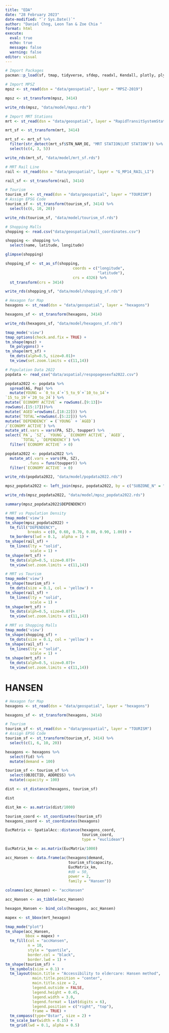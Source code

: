 ```yaml
---
title: "EDA"
date: "28 February 2023"
date-modified: "`r Sys.Date()`"
author: "Daniel Chng, Leon Tan & Zoe Chia "
format: html
execute:
  eval: true
  echo: true
  message: false
  warning: false
editor: visual
---
```


```r
# Import Packages
pacman::p_load(sf, tmap, tidyverse, sfdep, readxl, Kendall, plotly, plyr, SpatialAcc, ggstatsplot, reshape2, fca, sp, caret, stplanr, broom, geojsonio, jsonlite)
```

```r
# Import MPSZ
mpsz <- st_read(dsn = "data/geospatial", layer = "MPSZ-2019")
```

```r
mpsz <- st_transform(mpsz, 3414)
```

```r
write_rds(mpsz, "data/model/mpsz.rds")
```

```r
# Import MRT Stations
mrt <- st_read(dsn = "data/geospatial", layer = "RapidTransitSystemStation")

mrt_sf <- st_transform(mrt, 3414)
```

```r
mrt_sf <- mrt_sf %>%
  filter(str_detect(mrt_sf$STN_NAM_DE, "MRT STATION|LRT STATION")) %>%
  select(c(4, 3, 5))
```

```r
write_rds(mrt_sf, "data/model/mrt_sf.rds")
```

```r
# MRT Rail Line
rail <- st_read(dsn = "data/geospatial", layer = "G_MP14_RAIL_LI")

rail_sf <- st_transform(rail, 3414)
```

```r
# Tourism
tourism_sf <- st_read(dsn = "data/geospatial", layer = "TOURISM")
# Assign EPSG Code
tourism_sf <- st_transform(tourism_sf, 3414) %>%
  select(c(6, 10, 20))
```

```r
write_rds(tourism_sf, "data/model/tourism_sf.rds")
```

```r
# Shopping Malls
shopping <- read.csv("data/geospatial/mall_coordinates.csv")

shopping <- shopping %>%
  select(name, latitude, longitude)

glimpse(shopping)
```

```r
shopping_sf <- st_as_sf(shopping,
                              coords = c("longitude",
                                         "latitude"),
                              crs = 4326) %>%
  st_transform(crs = 3414)
```

```r
write_rds(shopping_sf, "data/model/shopping_sf.rds")
```

```r
# Hexagon for Map
hexagons <- st_read(dsn = "data/geospatial", layer = "hexagons")

hexagons_sf <- st_transform(hexagons, 3414)
```

```r
write_rds(hexagons_sf, "data/model/hexagons_sf.rds")
```

```r
tmap_mode('view')
tmap_options(check.and.fix = TRUE) +
tm_shape(mpsz) +
  tm_polygons() +
tm_shape(mrt_sf) +
  tm_dots(alph=0.5, size=0.01)+
  tm_view(set.zoom.limits = c(11,14))
```

```r
# Population Data 2022
popdata <- read_csv("data/aspatial/respopagesexfa2022.csv")
```

```r
popdata2022 <- popdata %>%
  spread(AG, Pop) %>%
  mutate(YOUNG = `0_to_4`+`5_to_9`+`10_to_14`+
`15_to_19`+`20_to_24`) %>%
mutate(`ECONOMY ACTIVE` = rowSums(.[9:13])+
rowSums(.[15:17]))%>%
mutate(`AGED`=rowSums(.[18:22])) %>%
mutate(`TOTAL`=rowSums(.[5:22])) %>%  
mutate(`DEPENDENCY` = (`YOUNG` + `AGED`)
/`ECONOMY ACTIVE`) %>%
mutate_at(.vars = vars(PA, SZ), toupper) %>%
select(`PA`, `SZ`, `YOUNG`, `ECONOMY ACTIVE`, `AGED`, 
       `TOTAL`, `DEPENDENCY`) %>%
  filter(`ECONOMY ACTIVE` > 0)
```

```r
popdata2022 <- popdata2022 %>%
  mutate_at(.vars = vars(PA, SZ), 
          .funs = funs(toupper)) %>%
  filter(`ECONOMY ACTIVE` > 0)
```

```r
write_rds(popdata2022, "data/model/popdata2022.rds")
```

```r
mpsz_popdata2022 <- left_join(mpsz, popdata2022, by = c("SUBZONE_N" = "SZ"))
```

```r
write_rds(mpsz_popdata2022, "data/model/mpsz_popdata2022.rds")
```

```r
summary(mpsz_popdata2022$DEPENDENCY)
```

```r
# MRT vs Population Density
tmap_mode('view')
tm_shape(mpsz_popdata2022) +
  tm_fill("DEPENDENCY",
          breaks = c(0, 0.60, 0.70, 0.80, 0.90, 1.00)) +
  tm_borders(lwd = 0.1,  alpha = 1) +
tm_shape(rail_sf) +
  tm_lines(lty = "solid",
           scale = 1) +
tm_shape(mrt_sf) +
  tm_dots(alph=0.5, size=0.07)+
  tm_view(set.zoom.limits = c(11,14))
```

```r
# MRT vs Tourism
tmap_mode('view')
tm_shape(tourism_sf) +
  tm_dots(size = 0.1, col = 'yellow') +
tm_shape(rail_sf) +
  tm_lines(lty = "solid",
           scale = 1) +
tm_shape(mrt_sf) +
  tm_dots(alph=0.5, size=0.07)+
  tm_view(set.zoom.limits = c(11,14))
```

```r
# MRT vs Shopping Malls
tmap_mode('view')
tm_shape(shopping_sf) +
  tm_dots(size = 0.1, col = 'yellow') +
tm_shape(rail_sf) +
  tm_lines(lty = "solid",
           scale = 1) +
tm_shape(mrt_sf) +
  tm_dots(alph=0.5, size=0.07)+
  tm_view(set.zoom.limits = c(11,14))
```

# HANSEN

```r
# Hexagon for Map
hexagons <- st_read(dsn = "data/geospatial", layer = "hexagons")

hexagons_sf <- st_transform(hexagons, 3414)
```

```r
# Tourism
tourism_sf <- st_read(dsn = "data/geospatial", layer = "TOURISM")
# Assign EPSG Code
tourism_sf <- st_transform(tourism_sf, 3414) %>%
  select(c(1, 6, 10, 20))
```

```r
hexagons <- hexagons %>%
  select(fid) %>%
  mutate(demand = 100)
```

```r
tourism_sf <- tourism_sf %>%
  select(OBJECTID, ADDRESS) %>%
  mutate(capacity = 100)
```

```r
dist <- st_distance(hexagons, tourism_sf)

dist
```

```r
dist_km <- as.matrix(dist/1000)
```

```r
tourism_coord <- st_coordinates(tourism_sf)
hexagons_coord <- st_coordinates(hexagons)
```

```r
EucMatrix <- SpatialAcc::distance(hexagons_coord,
                                  tourism_coord,
                                  type = "euclidean")
```

```r
EucMatrix_km <- as.matrix(EucMatrix/1000)
```

```r
acc_Hansen <- data.frame(ac(hexagons$demand,
                            tourism_sf$capacity,
                            EucMatrix_km,
                            #d0 = 50,
                            power = 2,
                            family = "Hansen"))
```

```r
colnames(acc_Hansen) <- "accHansen"
```

```r
acc_Hansen <- as_tibble(acc_Hansen)
```

```r
hexagon_Hansen <- bind_cols(hexagons, acc_Hansen)
```

```r
mapex <- st_bbox(mrt_hexagon)
```

```r
tmap_mode("plot")
tm_shape(acc_Hansen,
         bbox = mapex) + 
  tm_fill(col = "accHansen",
          n = 10,
          style = "quantile",
          border.col = "black",
          border.lwd = 1) +
tm_shape(tourism_sf) +
  tm_symbols(size = 0.1) +
  tm_layout(main.title = "Accessibility to eldercare: Hansen method",
            main.title.position = "center",
            main.title.size = 2,
            legend.outside = FALSE,
            legend.height = 0.45, 
            legend.width = 3.0,
            legend.format = list(digits = 6),
            legend.position = c("right", "top"),
            frame = TRUE) +
  tm_compass(type="8star", size = 2) +
  tm_scale_bar(width = 0.15) +
  tm_grid(lwd = 0.1, alpha = 0.5)
```
